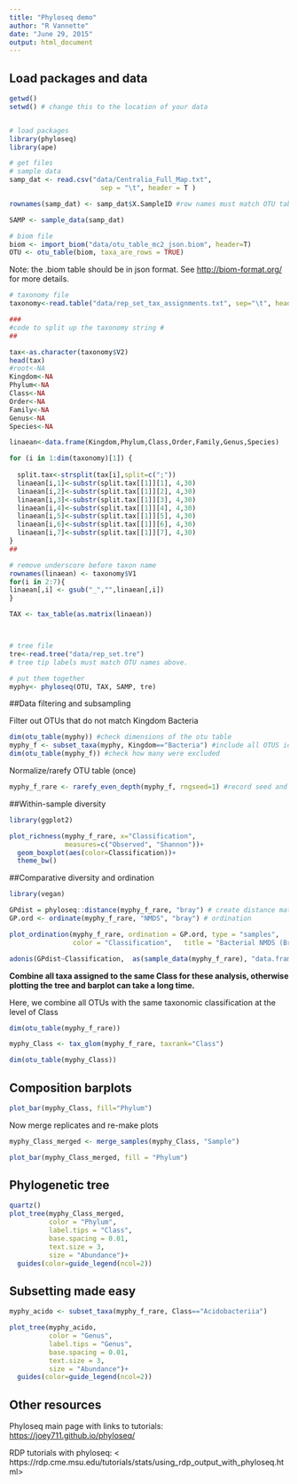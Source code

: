 ```yaml
---
title: "Phyloseq demo"
author: "R Vannette"
date: "June 29, 2015"
output: html_document
---
```


## Load packages and data

```r
getwd()
setwd() # change this to the location of your data


# load packages
library(phyloseq)
library(ape)

# get files
# sample data
samp_dat <- read.csv("data/Centralia_Full_Map.txt", 
                       sep = "\t", header = T )

rownames(samp_dat) <- samp_dat$X.SampleID #row names must match OTU table headers

SAMP <- sample_data(samp_dat)

# biom file
biom <- import_biom("data/otu_table_mc2_json.biom", header=T)
OTU <- otu_table(biom, taxa_are_rows = TRUE)

```

Note: the .biom table should be in json format. See
<http://biom-format.org/> for more details. 

```r
# taxonomy file
taxonomy<-read.table("data/rep_set_tax_assignments.txt", sep="\t", header=F)

###
#code to split up the taxonomy string #
##

tax<-as.character(taxonomy$V2)
head(tax)
#root<-NA
Kingdom<-NA
Phylum<-NA
Class<-NA
Order<-NA
Family<-NA
Genus<-NA
Species<-NA

linaean<-data.frame(Kingdom,Phylum,Class,Order,Family,Genus,Species)

for (i in 1:dim(taxonomy)[1]) {
  
  split.tax<-strsplit(tax[i],split=c(";"))
  linaean[i,1]<-substr(split.tax[[1]][1], 4,30)
  linaean[i,2]<-substr(split.tax[[1]][2], 4,30)
  linaean[i,3]<-substr(split.tax[[1]][3], 4,30)
  linaean[i,4]<-substr(split.tax[[1]][4], 4,30)
  linaean[i,5]<-substr(split.tax[[1]][5], 4,30)
  linaean[i,6]<-substr(split.tax[[1]][6], 4,30)
  linaean[i,7]<-substr(split.tax[[1]][7], 4,30)
}
##

# remove underscore before taxon name
rownames(linaean) <- taxonomy$V1
for(i in 2:7){
linaean[,i] <- gsub("_","",linaean[,i])
}

TAX <- tax_table(as.matrix(linaean))



# tree file
tre<-read.tree("data/rep_set.tre")
# tree tip labels must match OTU names above. 

# put them together
myphy<- phyloseq(OTU, TAX, SAMP, tre)

```

##Data filtering and subsampling

Filter out OTUs that do not match Kingdom Bacteria

```r
dim(otu_table(myphy)) #check dimensions of the otu table
myphy_f <- subset_taxa(myphy, Kingdom=="Bacteria") #include all OTUS identified as Bacteria
dim(otu_table(myphy_f)) #check how many were excluded

```

Normalize/rarefy OTU table (once)
```r
myphy_f_rare <- rarefy_even_depth(myphy_f, rngseed=1) #record seed and # of OTUs removed

```

##Within-sample diversity

```r
library(ggplot2)

plot_richness(myphy_f_rare, x="Classification", 
              measures=c("Observed", "Shannon"))+
  geom_boxplot(aes(color=Classification))+
  theme_bw()

```

##Comparative diversity and ordination

```r
library(vegan)

GPdist = phyloseq::distance(myphy_f_rare, "bray") # create distance matrix
GP.ord <- ordinate(myphy_f_rare, "NMDS", "bray") # ordination 

plot_ordination(myphy_f_rare, ordination = GP.ord, type = "samples", 
                color = "Classification",   title = "Bacterial NMDS (Bray-Curtis dissim.)")+theme_bw()

adonis(GPdist~Classification,  as(sample_data(myphy_f_rare), "data.frame"))

```




**Combine all taxa assigned to the same Class for these analysis, 
otherwise plotting the tree and barplot can take a long time. **

Here, we combine all OTUs with the same taxonomic classification at the level of Class


```r
dim(otu_table(myphy_f_rare))

myphy_Class <- tax_glom(myphy_f_rare, taxrank="Class")

dim(otu_table(myphy_Class))

```


## Composition barplots

```r

plot_bar(myphy_Class, fill="Phylum")

```

Now merge replicates and re-make plots

```r
myphy_Class_merged <- merge_samples(myphy_Class, "Sample")

plot_bar(myphy_Class_merged, fill = "Phylum")
```

## Phylogenetic tree


```r
quartz()
plot_tree(myphy_Class_merged, 
          color = "Phylum", 
          label.tips = "Class", 
          base.spacing = 0.01,
          text.size = 3,
          size = "Abundance")+
  guides(color=guide_legend(ncol=2))

```


## Subsetting made easy

```r

myphy_acido <- subset_taxa(myphy_f_rare, Class=="Acidobacteriia")

plot_tree(myphy_acido, 
          color = "Genus", 
          label.tips = "Genus", 
          base.spacing = 0.01,
          text.size = 3,
          size = "Abundance")+
  guides(color=guide_legend(ncol=2))

```


## Other resources

Phyloseq main page with links to tutorials: 
<https://joey711.github.io/phyloseq/>

RDP tutorials with phyloseq: 
< https://rdp.cme.msu.edu/tutorials/stats/using_rdp_output_with_phyloseq.html>



